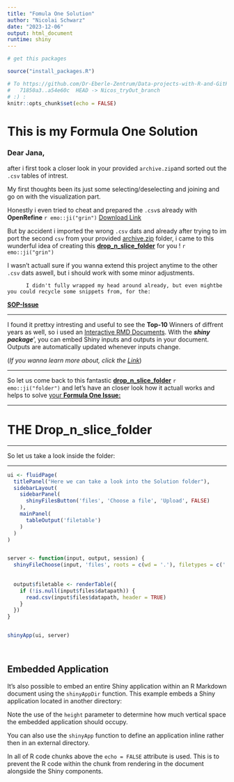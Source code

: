 ```yaml
---
title: "Fomula One Solution"
author: "Nicolai Schwarz"
date: "2023-12-06"
output: html_document
runtime: shiny
---
```




```r

# get this packages

source("install_packages.R")

# To https://github.com/Dr-Eberle-Zentrum/Data-projects-with-R-and-GitHub.git
#   71850a3..a54e60c  HEAD -> Nicos_tryOut_branch
# :) :
knitr::opts_chunk$set(echo = FALSE)
```
# This is my **Formula One Solution**

### Dear Jana,

after i first took a closer look in your provided `archive.zip`and sorted out the `.csv` tables of intrest.

My first thoughts been its just some selecting/deselecting and joining and go on with the visualization part.

Honestly i even tried to cheat and prepared the `.csv`s already with **OpenRefine** `r emo::ji("grin")` [Download Link](https://github.com/OpenRefine/OpenRefine/releases/download/3.7.6/openrefine-win-with-java-3.7.6.zip)

But by accident i imported the wrong `.csv` dats and already after trying to im port the second `csv` from your provided  [archive.zip](https://github.com/Dr-Eberle-Zentrum/Data-projects-with-R-and-GitHub/blob/main/Projects/JanaKimmich/archive.zip) folder, i came to this wunderful idea of creating this [**drop_n_slice_folder**](https://github.com/Dr-Eberle-Zentrum/Data-projects-with-R-and-GitHub/tree/Nicos_tryOut_branch/Jana_Formula_One/drop_n_slice_folder) for you ! `r emo::ji("grin")`


I  wasn't actuall sure if you wanna extend this project anytime to the other `.csv` dats aswell, but i should work with some minor adjustments.
  
          I didn't fully wrapped my head around already, but even mightbe you could recycle some snippets from, for the:
[**SOP-Issue**](https://github.com/Dr-Eberle-Zentrum/Data-projects-with-R-and-GitHub/blob/main/Projects/blubbi90/StandardOperatingProcedureLayout/project_description_v0.1.md)

***

I found it prettxy intresting and useful to see the **Top-10** Winners of diffrent years as well, so i used an [Interactive RMD Documents](http://rmarkdown.rstudio.com/authoring_shiny.html).
With the ***shiny package***',  you can embed Shiny inputs and outputs in your document. Outputs are automatically updated whenever inputs change.

(*If you wanna learn more about, click the* [*Link*](http://rmarkdown.rstudio.com/authoring_shiny.html))


***

So let us come back to this fantastic [**drop_n_slice_folder**](https://github.com/Dr-Eberle-Zentrum/Data-projects-with-R-and-GitHub/tree/Nicos_tryOut_branch/Jana_Formula_One/drop_n_slice_folder)  `r emo::ji("folder")` and let's have an closer look how it actuall works and helps to solve [your **Formula One Issue:**](https://github.com/Dr-Eberle-Zentrum/Data-projects-with-R-and-GitHub/blob/main/Projects/JanaKimmich/project-description.md)

***

#  THE **Drop_n_slice_folder**

***
So let us take a look inside the folder:

***

```r

ui <- fluidPage(
  titlePanel("Here we can take a look into the Solution folder"),
  sidebarLayout(
    sidebarPanel(
      shinyFilesButton('files', 'Choose a file', 'Upload', FALSE)
    ),
    mainPanel(
      tableOutput('filetable')
    )
  )
)


server <- function(input, output, session) {
  shinyFileChoose(input, 'files', roots = c(wd = '.'), filetypes = c('', 'txt', 'csv'))
  
  
  output$filetable <- renderTable({
    if (!is.null(input$files$datapath)) {
      read.csv(input$files$datapath, header = TRUE)
    }
  })
}


shinyApp(ui, server)




```

## Embedded Application

It's also possible to embed an entire Shiny application within an R Markdown document using the `shinyAppDir` function. This example embeds a Shiny application located in another directory:



Note the use of the `height` parameter to determine how much vertical space the embedded application should occupy.

You can also use the `shinyApp` function to define an application inline rather then in an external directory.

In all of R code chunks above the `echo = FALSE` attribute is used. This is to prevent the R code within the chunk from rendering in the document alongside the Shiny components.



